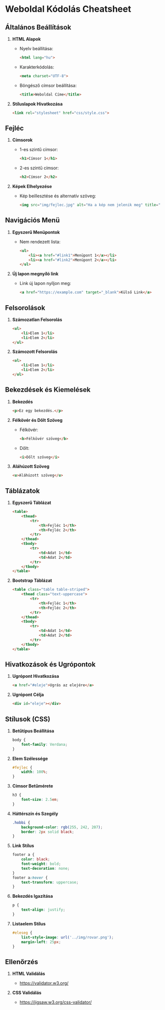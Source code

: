 # Weboldal Kódolás Cheatsheet

## Általános Beállítások

1. **HTML Alapok**
   - Nyelv beállítása:
     ```html
     <html lang="hu">
     ```
   - Karakterkódolás:
     ```html
     <meta charset="UTF-8">
     ```
   - Böngésző címsor beállítása:
     ```html
     <title>Weboldal Címe</title>
     ```

2. **Stíluslapok Hivatkozása**
     ```html
     <link rel="stylesheet" href="css/style.css">
     ```

## Fejléc

1. **Címsorok**
   - 1-es szintű címsor:
     ```html
     <h1>Címsor 1</h1>
     ```
   - 2-es szintű címsor:
     ```html
     <h2>Címsor 2</h2>
     ```

2. **Képek Elhelyezése**
   - Kép beillesztése és alternatív szöveg:
     ```html
     <img src="img/fejlec.jpg" alt="Ha a kép nem jelenik meg" title="Ha a kép fölé visszük a kurzort">
     ```

## Navigációs Menü

1. **Egyszerű Menüpontok**
   - Nem rendezett lista:
     ```html
     <ul>
         <li><a href="#link1">Menüpont 1</a></li>
         <li><a href="#link2">Menüpont 2</a></li>
     </ul>
     ```

2. **Új lapon megnyíló link**
   - Link új lapon nyíljon meg:
     ```html
     <a href="https://example.com" target="_blank">Külső Link</a>
     ```

## Felsorolások

1. **Számozatlan Felsorolás**
   ```html
   <ul>
       <li>Elem 1</li>
       <li>Elem 2</li>
   </ul>
   ```

2. **Számozott Felsorolás**
   ```html
   <ol>
       <li>Elem 1</li>
       <li>Elem 2</li>
   </ol>
   ```

## Bekezdések és Kiemelések

1. **Bekezdés**
   ```html
   <p>Ez egy bekezdés.</p>
   ```

2. **Félkövér és Dőlt Szöveg**
   - Félkövér:
     ```html
     <b>Félkövér szöveg</b>
     ```
   - Dőlt:
     ```html
     <i>Dőlt szöveg</i>
     ```

3. **Aláhúzott Szöveg**
   ```html
   <u>Aláhúzott szöveg</u>
   ```

## Táblázatok

1. **Egyszerű Táblázat**
   ```html
   <table>
       <thead>
           <tr>
               <th>Fejléc 1</th>
               <th>Fejléc 2</th>
           </tr>
       </thead>
       <tbody>
           <tr>
               <td>Adat 1</td>
               <td>Adat 2</td>
           </tr>
       </tbody>
   </table>
   ```

2. **Bootstrap Táblázat**
   ```html
   <table class="table table-striped">
       <thead class="text-uppercase">
           <tr>
               <th>Fejléc 1</th>
               <th>Fejléc 2</th>
           </tr>
       </thead>
       <tbody>
           <tr>
               <td>Adat 1</td>
               <td>Adat 2</td>
           </tr>
       </tbody>
   </table>
   ```

## Hivatkozások és Ugrópontok

1. **Ugrópont Hivatkozása**
   ```html
   <a href="#eleje">Ugrás az elejére</a>
   ```

2. **Ugrópont Célja**
   ```html
   <div id="eleje"></div>
   ```

## Stílusok (CSS)

1. **Betűtípus Beállítása**
   ```css
   body {
       font-family: Verdana;
   }
   ```

2. **Elem Szélessége**
   ```css
   #fejlec {
       width: 100%;
   }
   ```

3. **Címsor Betűmérete**
   ```css
   h3 {
       font-size: 2.5em;
   }
   ```

4. **Háttérszín és Szegély**
   ```css
   .hobbi {
       background-color: rgb(255, 242, 207);
       border: 2px solid black;
   }
   ```

5. **Link Stílus**
   ```css
   footer a {
       color: black;
       font-weight: bold;
       text-decoration: none;
   }
   footer a:hover {
       text-transform: uppercase;
   }
   ```

6. **Bekezdés Igazítása**
   ```css
   p {
       text-align: justify;
   }
   ```

7. **Listaelem Stílus**
   ```css
   #eleseg {
       list-style-image: url('../img/rovar.png');
       margin-left: 25px;
   }
   ```

## Ellenőrzés

1. **HTML Validálás**
   - https://validator.w3.org/

2. **CSS Validálás**
   - https://jigsaw.w3.org/css-validator/